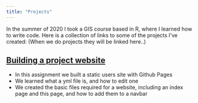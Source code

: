 ```yaml
---
title: "Projects"
---
```


In the summer of 2020 I took a GIS course based in R, where I learned how to write code. Here is a collection of links to some of the projects I've created: 
(When we do projects they will be linked here..)

## [Building a project website](https://mikaleslie.github.io/index.html)

- In this assignment we built a static users site with Github Pages 
- We learned what a yml file is, and how to edit one
- We created the basic files required for a website, including an index page and this page, and how to add them to a navbar
